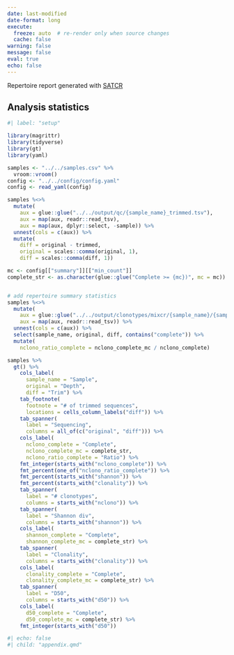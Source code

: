 ```yaml
---
date: last-modified
date-format: long
execute:
  freeze: auto  # re-render only when source changes
  cache: false
warning: false
message: false
eval: true
echo: false
---
```


Repertoire report generated with [SATCR](https://github.com/Ong-Research/SATCR)

## Analysis statistics {.unnumbered}


```r
#| label: "setup"

library(magrittr)
library(tidyverse)
library(gt)
library(yaml)

samples <- "../../samples.csv" %>%
  vroom::vroom()
config <- "../../config/config.yaml"
config <- read_yaml(config)

samples %<>%
  mutate(
    aux = glue::glue("../../output/qc/{sample_name}_trimmed.tsv"),
    aux = map(aux, readr::read_tsv),
    aux = map(aux, dplyr::select, -sample)) %>%
  unnest(cols = c(aux)) %>%
  mutate(
    diff = original - trimmed,
    original = scales::comma(original, 1),
    diff = scales::comma(diff, 1))

mc <- config[["summary"]][["min_count"]]
complete_str <- as.character(glue::glue("Complete >= {mc})", mc = mc))


# add repertoire summary statistics
samples %<>%
  mutate(
    aux = glue::glue("../../output/clonotypes/mixcr/{sample_name}/{sample_name}_summary.tsv"),
    aux = map(aux, readr::read_tsv)) %>%
  unnest(cols = c(aux)) %>%
  select(sample_name, original, diff, contains("complete")) %>%
  mutate(
    nclono_ratio_complete = nclono_complete_mc / nclono_complete)

samples %>%
  gt() %>%
    cols_label(
      sample_name = "Sample",
      original = "Depth",
      diff = "Trim") %>%
    tab_footnote(
      footnote = "# of trimmed sequences",
      locations = cells_column_labels("diff")) %>%
    tab_spanner(
      label = "Sequencing",
      columns = all_of(c("original", "diff"))) %>%
    cols_label(
      nclono_complete = "Complete",
      nclono_complete_mc = complete_str,
      nclono_ratio_complete = "Ratio") %>%
    fmt_integer(starts_with("nclono_complete")) %>%
    fmt_percent(one_of("nclono_ratio_complete")) %>%
    fmt_percent(starts_with("shannon")) %>%
    fmt_percent(starts_with("clonality")) %>%
    tab_spanner(
      label = "# clonotypes",
      columns = starts_with("nclono")) %>%
    tab_spanner(
      label = "Shannon div",
      columns = starts_with("shannon")) %>%
    cols_label(
      shannon_complete = "Complete",
      shannon_complete_mc = complete_str) %>%
    tab_spanner(
      label = "Clonality",
      columns = starts_with("clonality")) %>%
    cols_label(
      clonality_complete = "Complete",
      clonality_complete_mc = complete_str) %>%
    tab_spanner(
      label = "D50",
      columns = starts_with("d50")) %>%
    cols_label(
      d50_complete = "Complete",
      d50_complete_mc = complete_str) %>%
    fmt_integer(starts_with("d50"))

```

```r
#| echo: false
#| child: "appendix.qmd"

```
